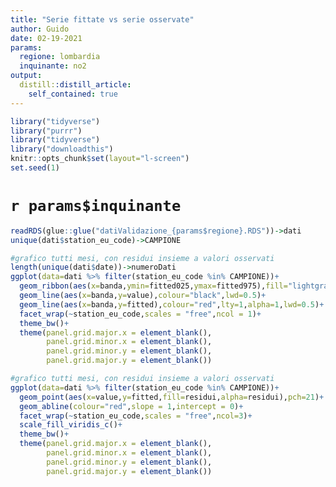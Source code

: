 ```yaml
---
title: "Serie fittate vs serie osservate"
author: Guido
date: 02-19-2021
params:
  regione: lombardia
  inquinante: no2
output:
  distill::distill_article:
    self_contained: true
---
```


```r
library("tidyverse")
library("purrr")
library("tidyverse")
library("downloadthis")
knitr::opts_chunk$set(layout="l-screen")
set.seed(1)
```

# `r params$inquinante`  



```r
readRDS(glue::glue("datiValidazione_{params$regione}.RDS"))->dati
unique(dati$station_eu_code)->CAMPIONE
```


```r
#grafico tutti mesi, con residui insieme a valori osservati
length(unique(dati$date))->numeroDati
ggplot(data=dati %>% filter(station_eu_code %in% CAMPIONE))+
  geom_ribbon(aes(x=banda,ymin=fitted025,ymax=fitted975),fill="lightgray")+
  geom_line(aes(x=banda,y=value),colour="black",lwd=0.5)+
  geom_line(aes(x=banda,y=fitted),colour="red",lty=1,alpha=1,lwd=0.5)+
  facet_wrap(~station_eu_code,scales = "free",ncol = 1)+
  theme_bw()+
  theme(panel.grid.major.x = element_blank(),
        panel.grid.minor.x = element_blank(),
        panel.grid.minor.y = element_blank(),
        panel.grid.major.y = element_blank())
```


```r
#grafico tutti mesi, con residui insieme a valori osservati
ggplot(data=dati %>% filter(station_eu_code %in% CAMPIONE))+
  geom_point(aes(x=value,y=fitted,fill=residui,alpha=residui),pch=21)+
  geom_abline(colour="red",slope = 1,intercept = 0)+
  facet_wrap(~station_eu_code,scales = "free",ncol=3)+
  scale_fill_viridis_c()+
  theme_bw()+
  theme(panel.grid.major.x = element_blank(),
        panel.grid.minor.x = element_blank(),
        panel.grid.minor.y = element_blank(),
        panel.grid.major.y = element_blank())
```
